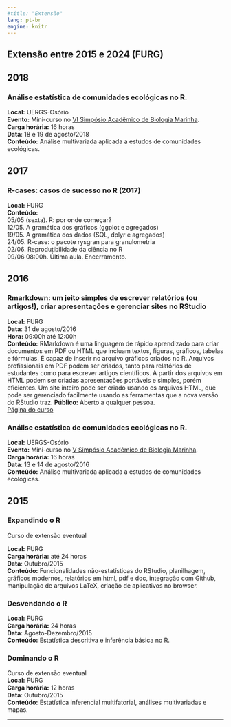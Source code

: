 ---
#title: "Extensão"
lang: pt-br
engine: knitr
---

## Extensão entre 2015 e 2024 (FURG)

## 2018

### Análise estatística de comunidades ecológicas no R.
**Local:** UERGS-Osório  
**Evento:** Mini-curso no [VI Simpósio Acadêmico de Biologia Marinha](http://www.sabmar.com.br/).  
**Carga horária:** 16 horas  
**Data**: 18 e 19 de agosto/2018  
**Conteúdo:** Análise multivariada aplicada a estudos de comunidades ecológicas.

## 2017

### R-cases: casos de sucesso no R (2017)
**Local:** FURG  
**Conteúdo: **  
05/05 (sexta). R: por onde começar?  
12/05. A gramática dos gráficos (ggplot e agregados)  
19/05. A gramática dos dados (SQL, dplyr e agregados)  
24/05. R-case: o pacote rysgran para granulometria  
02/06. Reprodutibilidade da ciência no R  
09/06 08:00h. Última aula. Encerramento.

## 2016

### Rmarkdown: um jeito simples de escrever relatórios (ou artigos!), criar apresentações e gerenciar sites no RStudio  
**Local:** FURG  
**Data**: 31 de agosto/2016  
**Hora:** 09:00h até 12:00h  
**Conteúdo:** RMarkdown é uma linguagem de rápido aprendizado para criar documentos em PDF ou HTML que incluam textos, figuras, gráficos, tabelas e fórmulas. É capaz de inserir no arquivo gráficos criados no R. Arquivos profissionais em PDF podem ser criados, tanto para  relatórios de estudantes como para escrever artigos científicos. A partir dos arquivos em HTML podem ser criadas apresentações portáveis e simples, porém eficientes. Um site inteiro pode ser criado usando os arquivos HTML, que pode ser gerenciado facilmente usando as ferramentas que a nova versão do RStudio traz.  **Público:** Aberto a qualquer pessoa.  
[Página do curso](Curso_Rmarkdown/Curso_Rmarkdown.html) 

### Análise estatística de comunidades ecológicas no R.
**Local:** UERGS-Osório  
**Evento:** Mini-curso no [V Simpósio Acadêmico de Biologia Marinha](http://www.sabmar.com.br/).  
**Carga horária:** 16 horas  
**Data**: 13 e 14 de agosto/2016  
**Conteúdo:** Análise multivariada aplicada a estudos de comunidades ecológicas.

## 2015

### Expandindo o R

Curso de extensão eventual  

**Local:** FURG  
**Carga horária:** até 24 horas  
**Data**: Outubro/2015  
**Conteúdo:** Funcionalidades não-estatísticas do RStudio, planilhagem, gráficos modernos, relatórios em html, pdf e doc, integração com Github, manipulação de arquivos LaTeX, criação de aplicativos no browser.

### Desvendando o R
**Local:** FURG  
**Carga horária:** 24 horas  
**Data**: Agosto-Dezembro/2015  
**Conteúdo:** Estatística descritiva e inferência básica no R.

### Dominando o R
Curso de extensão eventual  
**Local:** FURG  
**Carga horária:** 12 horas  
**Data**: Outubro/2015  
**Conteúdo:** Estatística inferencial multifatorial, análises multivariadas e mapas.

----

